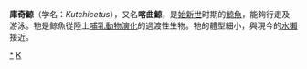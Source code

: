 {{Automatic taxobox
| name = 库奇鲸属
| taxon = Kutchicetus
| authority = 
| fossil_range = 中[[始新世|始新世]], {{Fossil range|46|43}}
| image = Kutchicetus BW.jpg
}}

'''庫奇鯨'''（学名：''Kutchicetus''），又名'''喀曲鯨'''，是[[始新世|始新世]]时期的[[鯨魚|鯨魚]]，能夠行走及游泳。牠是鯨魚從陸上[[哺乳動物|哺乳動物]][[演化|演化]]的過渡性生物。牠的體型細小，與現今的[[水獺|水獺]]接近。
{{古鯨小目}}
{{Taxonbar|from=Q966391}}

[[Category:庫奇鯨屬|*]]
[[Category:始新世哺乳類|K]]